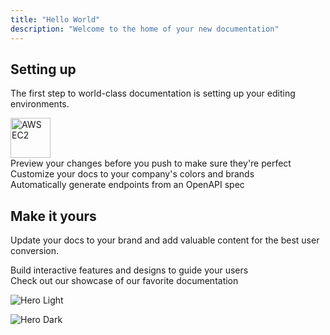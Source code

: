 ```yaml
---
title: "Hello World"
description: "Welcome to the home of your new documentation"
---
```


## Setting up

The first step to world-class documentation is setting up your editing environments.

<CardGroup cols={4}>
  <Card title="Edit Your Docs" icon="pen-to-square" href="https://support.configview.com/ec2">
    <div style={{
      minHeight: "100px",
      display: "flex",
      justifyContent: "center",
      alignItems: "center"
    }}>
      <img
        src="/images/aws-ec2.png-2"
        alt="AWS EC2"
        width="64"
        height="64"
      />
    </div>
  </Card>

  <Card title="Preview Changes" icon="image" href="https://mintlify.com/docs/development">
    <div style={{
      minHeight: "100px",
      display: "flex",
      justifyContent: "center",
      alignItems: "center",
      textAlign: "center"
    }}>
      Preview your changes before you push to make sure they're perfect
    </div>
  </Card>

  <Card title="Customize Style" icon="palette" href="https://mintlify.com/docs/settings/global">
    <div style={{
      minHeight: "100px",
      display: "flex",
      justifyContent: "center",
      alignItems: "center",
      textAlign: "center"
    }}>
      Customize your docs to your company's colors and brands
    </div>
  </Card>

  <Card title="Reference APIs" icon="code" href="https://mintlify.com/docs/api-playground/openapi">
    <div style={{
      minHeight: "100px",
      display: "flex",
      justifyContent: "center",
      alignItems: "center",
      textAlign: "center"
    }}>
      Automatically generate endpoints from an OpenAPI spec
    </div>
  </Card>
</CardGroup>

## Make it yours

Update your docs to your brand and add valuable content for the best user conversion.

<CardGroup cols={2}>
  <Card title="Add Components" icon="screwdriver-wrench" href="https://mintlify.com/docs/content/components/accordions">
    <div style={{
      minHeight: "100px",
      display: "flex",
      justifyContent: "center",
      alignItems: "center",
      textAlign: "center"
    }}>
      Build interactive features and designs to guide your users
    </div>
  </Card>

  <Card title="Get Inspiration" icon="stars" href="https://mintlify.com/customers">
    <div style={{
      minHeight: "100px",
      display: "flex",
      justifyContent: "center",
      alignItems: "center",
      textAlign: "center"
    }}>
      Check out our showcase of our favorite documentation
    </div>
  </Card>
</CardGroup>

<img
  className="block dark:hidden"
  src="/images/hero-light.png"
  alt="Hero Light"
/>

<img
  className="hidden dark:block"
  src="/images/hero-dark.png"
  alt="Hero Dark"
/>
